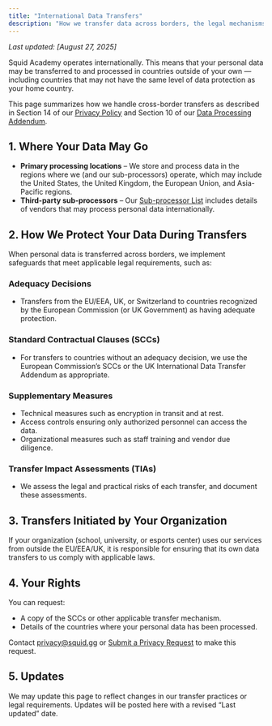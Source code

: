 ```yaml
---
title: "International Data Transfers"
description: "How we transfer data across borders, the legal mechanisms (e.g., Standard Contractual Clauses), and protections."
---
```


_Last updated: [August 27, 2025]_

Squid Academy operates internationally. This means that your personal data may be transferred to and processed in countries outside of your own — including countries that may not have the same level of data protection as your home country.

This page summarizes how we handle cross-border transfers as described in Section 14 of our [<u>Privacy Policy</u>](https://docs.google.com/document/u/6/d/1pJDPGOXueYFzt81Wzzv25-04_nuPi3seArJJkqm_d_4/edit) and Section 10 of our [<u>Data Processing Addendum</u>](https://docs.google.com/document/u/6/d/1IXgzc8vsrTkkPtnwghZ2pHGoR_ZyCeKdo2db0m7dNsw/edit).

## **1. Where Your Data May Go**

- **Primary processing locations** – We store and process data in the regions where we (and our sub-processors) operate, which may include the United States, the United Kingdom, the European Union, and Asia-Pacific regions.
- **Third-party sub-processors** – Our [<u>Sub-processor List</u>](https://docs.google.com/document/u/6/d/1hSsHISPyzidVjqRFjI2EwKUCX3lrMDW5LtjxLhJ1zVs/edit) includes details of vendors that may process personal data internationally.

## **2. How We Protect Your Data During Transfers**

When personal data is transferred across borders, we implement safeguards that meet applicable legal requirements, such as:

### **Adequacy Decisions**

- Transfers from the EU/EEA, UK, or Switzerland to countries recognized by the European Commission (or UK Government) as having adequate protection.

### **Standard Contractual Clauses (SCCs)**

- For transfers to countries without an adequacy decision, we use the European Commission’s SCCs or the UK International Data Transfer Addendum as appropriate.

### **Supplementary Measures**

- Technical measures such as encryption in transit and at rest.
- Access controls ensuring only authorized personnel can access the data.
- Organizational measures such as staff training and vendor due diligence.

### **Transfer Impact Assessments (TIAs)**

- We assess the legal and practical risks of each transfer, and document these assessments.

## **3. Transfers Initiated by Your Organization**

If your organization (school, university, or esports center) uses our services from outside the EU/EEA/UK, it is responsible for ensuring that its own data transfers to us comply with applicable laws.

## **4. Your Rights**

You can request:

- A copy of the SCCs or other applicable transfer mechanism.
- Details of the countries where your personal data has been processed.

Contact [<u>privacy@squid.gg</u>](mailto:privacy@squid.gg) or [<u>Submit a Privacy Request</u>](https://drive.google.com/open?id=1IwxaKEtOAeDeaGgC6E3I_nLwY4zKsBp2XVnW1S_0gew) to make this request.

## **5. Updates**

We may update this page to reflect changes in our transfer practices or legal requirements. Updates will be posted here with a revised “Last updated” date.